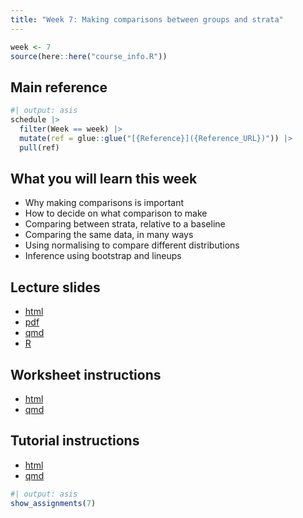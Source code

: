 ```yaml
---
title: "Week 7: Making comparisons between groups and strata"
---
```


```r
week <- 7
source(here::here("course_info.R"))
```

## Main reference

```r
#| output: asis
schedule |>
  filter(Week == week) |>
  mutate(ref = glue::glue("[{Reference}]({Reference_URL})")) |>
  pull(ref)
```

## What you will learn this week

- Why making comparisons is important
- How to decide on what comparison to make
- Comparing between strata, relative to a baseline
- Comparing the same data, in many ways
- Using normalising to compare different distributions
- Inference using bootstrap and lineups

## Lecture slides

- [html](https://ddde.numbat.space/week7/slides.html)
- [pdf](https://ddde.numbat.space/week7/slides.pdf)
- [qmd](https://ddde.numbat.space/week7/slides.qmd)
- [R](https://ddde.numbat.space/week7/slides.R)

## Worksheet instructions

- [html](https://ddde.numbat.space/week7/worksheet.html)
- [qmd](https://ddde.numbat.space/week7/worksheet.qmd)

## Tutorial instructions

- [html](https://ddde.numbat.space/week7/tutorial.html)
- [qmd](https://ddde.numbat.space/week7/tutorial.qmd)

```r
#| output: asis
show_assignments(7)
```
